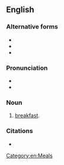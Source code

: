 ==English==

===Alternative forms===
* {{l|en|brekky}}
* {{l|en|breakie}}
* {{l|en|breaky}}

===Pronunciation===
* {{IPA|en|/ˈbɹɛki/}}
* {{rhymes|en|ɛki}}

===Noun===
{{en-noun|~}}

# {{lb|en|UK}} {{lb|en|informal}} [[breakfast]].

===Citations===
* {{seeCites|en}}

[[Category:en:Meals]]